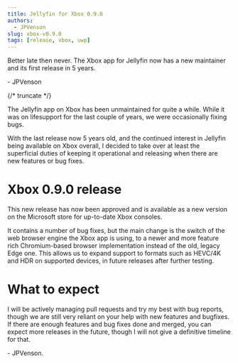 ```yaml
---
title: Jellyfin for Xbox 0.9.0
authors:
  - JPVenson
slug: xbox-v0.9.0
tags: [release, xbox, uwp]
---
```


Better late then never. The Xbox app for Jellyfin now has a new maintainer and its first release in 5 years.

\- JPVenson

{/* truncate */}

The Jellyfin app on Xbox has been unmaintained for quite a while. 
While it was on lifesupport for the last couple of years, we were occasionally fixing bugs.

With the last release now 5 years old, and the continued interest in Jellyfin being available on Xbox overall, I decided to take over at least the superficial duties of keeping it operational and releasing when there are new features or bug fixes.

# Xbox 0.9.0 release

This new release has now been approved and is available as a new version on the Microsoft store for up-to-date Xbox consoles.

It contains a number of bug fixes, but the main change is the switch of the web browser engine the Xbox app is using, to a newer and more feature rich Chromium-based browser implementation instead of the old, legacy Edge one. 
This allows us to expand support to formats such as HEVC/4K and HDR on supported devices, in future releases after further testing.

# What to expect

I will be actively managing pull requests and try my best with bug reports, though we are still very reliant on your help with new features and bugfixes. 
If there are enough features and bug fixes done and merged, you can expect more releases in the future, though I will not give a definitive timeline for that.


\- JPVenson.
